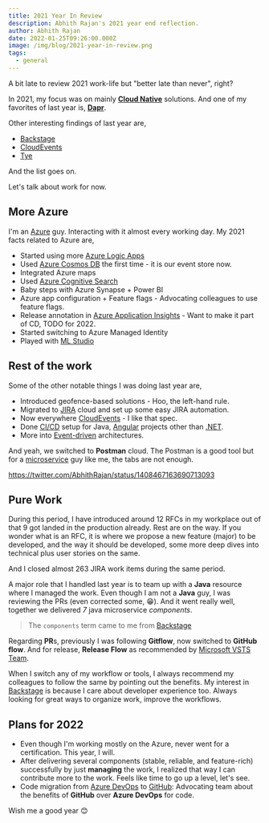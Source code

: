 ```yaml
---
title: 2021 Year In Review
description: Abhith Rajan's 2021 year end reflection.
author: Abhith Rajan
date: 2022-01-25T09:26:00.000Z
image: /img/blog/2021-year-in-review.png
tags:
  - general
---
```


A bit late to review 2021 work-life but "better late than never", right?

In 2021, my focus was on mainly **[Cloud Native](/topics/cloud-native/)** solutions. And one of my favorites of last year is, **[Dapr][2]**.

Other interesting findings of last year are,

- [Backstage][1]
- [CloudEvents][3]
- [Tye][4]

And the list goes on.

Let's talk about work for now.

## More Azure

I'm an [Azure][5] guy. Interacting with it almost every working day.
My 2021 facts related to Azure are,

- Started using more [Azure Logic Apps](/topics/azure-logic-apps/)
- Used [Azure Cosmos DB](/topics/cosmos-db/) the first time - it is our event store now.
- Integrated Azure maps
- Used [Azure Cognitive Search](/topics/azure-cognitive-search/)
- Baby steps with Azure Synapse + Power BI
- Azure app configuration + Feature flags - Advocating colleagues to use feature flags.
- Release annotation in [Azure Application Insights](/topics/app-insights/) - Want to make it part of CD, TODO for 2022.
- Started switching to Azure Managed Identity
- Played with [ML Studio](/topics/machine-learning/)

## Rest of the work

Some of the other notable things I was doing last year are,

- Introduced geofence-based solutions - Hoo, the left-hand rule.
- Migrated to [JIRA](/topics/jira/) cloud and set up some easy JIRA automation.
- Now everywhere [CloudEvents][3] - I like that spec.
- Done [CI/CD][7] setup for Java, [Angular](/topics/angular/) projects other than [.NET][6].
- More into [Event-driven](/topics/event-sourcing/) architectures.

And yeah, we switched to **Postman** cloud.
The Postman is a good tool but for a [microservice](/topics/microservices/) guy like me, the tabs are not enough.

https://twitter.com/AbhithRajan/status/1408467163690713093

## Pure Work

During this period, I have introduced around 12 RFCs in my workplace out of that 9 got landed in the production already.
Rest are on the way. If you wonder what is an RFC, it is where we propose a new feature (major) to be developed, and the way it should be developed, some more deep dives into technical plus user stories on the same.

And I closed almost 263 JIRA work items during the same period.

A major role that I handled last year is to team up with a **Java** resource where I managed the work.
Even though I am not a **Java** guy, I was reviewing the PRs (even corrected some, 😁).
And it went really well, together we delivered _7_ java microservice _components_.

> The `components` term came to me from [Backstage][1]

Regarding **PR**s, previously I was following **Gitflow**, now switched to **GitHub flow**.
And for release, **Release Flow** as recommended by [Microsoft VSTS Team](https://devblogs.microsoft.com/devops/release-flow-how-we-do-branching-on-the-vsts-team/).

When I switch any of my workflow or tools, I always recommend my colleagues to follow the same by pointing out the benefits.
My interest in [Backstage][1] is because I care about developer experience too.
Always looking for great ways to organize work, improve the workflows.

## Plans for 2022

- Even though I'm working mostly on the Azure, never went for a certification. This year, I will.
- After delivering several components (stable, reliable, and feature-rich) successfully by just **managing** the work, I realized that way I can contribute more to the work. Feels like time to go up a level, let's see.
- Code migration from [Azure DevOps][7] to [GitHub](/topics/github/): Advocating team about the benefits of **GitHub** over **Azure DevOps** for code.

Wish me a good year 😊

[1]: /topics/backstage/
[2]: /topics/dapper/
[3]: /topics/cloudevents/
[4]: https://github.com/dotnet/tye
[5]: /topics/azure/
[6]: /topics/dotnet/
[7]: /topics/azure-devops/
